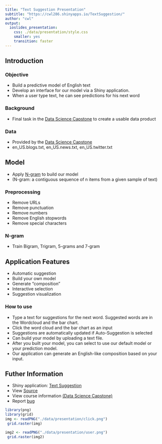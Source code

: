 ```yaml
---
title: "Text Suggestion Presentation"
subtitle: "https://cwl286.shinyapps.io/TextSuggestion/"
author: "cwl"
output:
  ioslides_presentation:
    css: ./data/presentation/style.css
    smaller: yes
    transition: faster
---
```



## Introduction
<h3>Objective</h3>
- Build a predictive model of English text
- Develop an interface for our model via a Shiny application.
- When a user type text, he can see predictions for his next word


<h3>Background</h3>
- Final task in the [Data Science Capstone](https://www.coursera.org/learn/data-science-project?specialization=jhu-data-science) to create a usable data product 

<h3>Data</h3>
- Provided by the [Data Science Capstone](https://www.coursera.org/learn/data-science-project?specialization=jhu-data-science)
- en_US.blogs.txt, en_US.news.txt, en_US.twitter.txt


## Model
- Apply [N-gram](https://en.wikipedia.org/wiki/N-gram) to build our model
- (N-gram: a contiguous sequence of n items from a given sample of text)

<h3>Preprocessing</h3>
- Remove URLs
- Remove punctuation
- Remove numbers
- Remove English stopwords
- Remove special characters

<h3>N-gram</h3>
- Train Bigram, Trigram, 5-grams and 7-gram

## Application Features
- Automatic suggestion
- Build your own model
- Generate "composition"
- Interactive selection
- Suggestion visualization

<h3> How to use</h3>

- Type a text for suggestions for the next word. Suggested words are in the Wordcloud and the bar chart.
- Click the word cloud and the bar chart as an input
- Suggestions are automatically updated if Auto-Suggestion is selected
- Can build your model by uploading a text file. 
- After you built your model, you can select to use our default model or your prediction model.
- Our application can generate an English-like composition based on your input.


## Futher Information
- Shiny application: [Text Suggestion](https://cwl286.shinyapps.io/TextSuggestion/)
- View [Source](https://github.com/cwl286/datasciencecoursera/tree/master/10DataScienceCapstone/TextSuggestion)
- View course information [(Data Science Capstone)](https://www.coursera.org/learn/data-science-project?specialization=jhu-data-science)
- Report [bug](https://github.com/cwl286/datasciencecoursera/issues)

```r
library(png)
library(grid)
img <- readPNG("./data/presentation/click.png")
 grid.raster(img)
```
```r
img2 <- readPNG("./data/presentation/user.png")
 grid.raster(img2)
```



